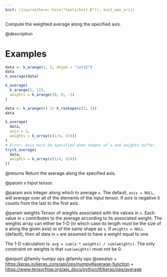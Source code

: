 ```yaml
---
knit: ({source(here::here("tools/knit.R")); knit_man_src})
---
```

Compute the weighted average along the specified axis.

@description

# Examples
```r
data <- k_arange(1, 5, dtype = "int32")
data
k_average(data)

k_average(
  k_arange(1, 11),
  weights = k_arange(10, 0, -1)
)

data <- k_arange(6) |> k_reshape(c(3, 2))
data

k_average(
  data,
  axis = 2,
  weights = k_array(c(1/4, 3/4))
)
# Error: Axis must be specified when shapes of a and weights differ.
try(k_average(
  data,
  weights = k_array(c(1/4, 3/4))
))
```

@returns
Return the average along the specified axis.

@param x
Input tensor.

@param axis
Integer along which to average `x`. The default, `axis = NULL`,
will average over all of the elements of the input tensor. If axis
is negative it counts from the last to the first axis.

@param weights
Tensor of wieghts associated with the values in `x`. Each
value in `x` contributes to the average according to its
associated weight. The weights array can either be 1-D (in which
case its length must be the size of a along the given axis) or of
the same shape as `x`. If `weights = NULL` (default), then all data
in `x` are assumed to have a weight equal to one.

The 1-D calculation is: `avg = sum(a * weights) / sum(weights)`.
The only constraint on weights is that `sum(weights)` must not be 0.

@export
@family numpy ops
@family ops
@seealso
+ <https:/keras.io/keras_core/api/ops/numpy#average-function>
+ <https://www.tensorflow.org/api_docs/python/tf/keras/ops/average>
